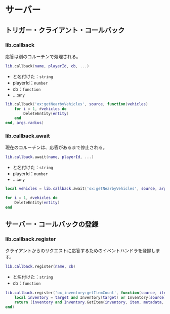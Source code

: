 # サーバー

## トリガー・クライアント・コールバック

### lib.callback

応答は別のコルーチンで処理される。

```lua
lib.callback(name, playerId, cb, ...)
```

* と名付けた：`string`
* playerId：`number`
* cb：`function`
* ...:`any`

```lua
lib.callback('ox:getNearbyVehicles', source, function(vehicles)
    for i = 1, #vehicles do
        DeleteEntity(entity)
    end
end, args.radius)
```

### lib.callback.await

現在のコルーチンは、応答があるまで停止される。

```lua
lib.callback.await(name, playerId, ...)
```

* と名付けた：`string`
* playerId：`number`
* ...:`any`

```lua
local vehicles = lib.callback.await('ox:getNearbyVehicles', source, args.radius)

for i = 1, #vehicles do
    DeleteEntity(entity)
end
```

## サーバー・コールバックの登録

### lib.callback.register

クライアントからのリクエストに応答するためのイベントハンドラを登録します。

```lua
lib.callback.register(name, cb)
```

* と名付けた：`string`
* cb：`function`

```lua
lib.callback.register('ox_inventory:getItemCount', function(source, item, metadata, target)
    local inventory = target and Inventory(target) or Inventory(source)
    return (inventory and Inventory.GetItem(inventory, item, metadata, true)) or 0
end)
```
